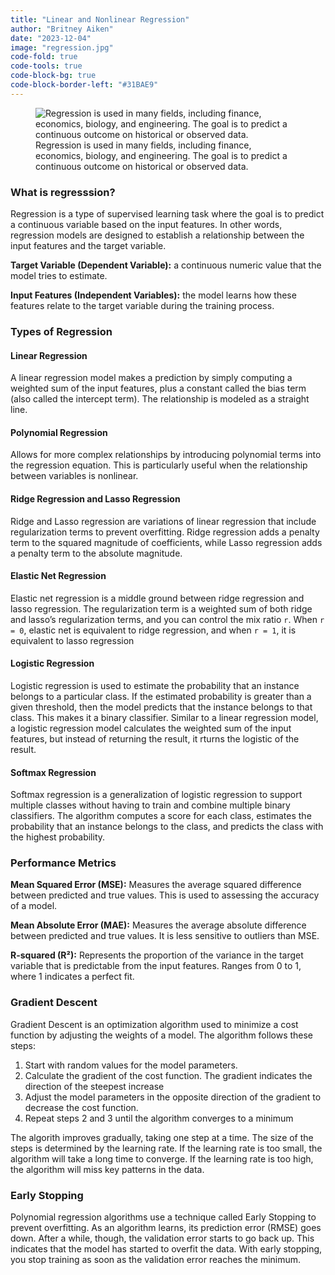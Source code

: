 ```yaml
---
title: "Linear and Nonlinear Regression"
author: "Britney Aiken"
date: "2023-12-04"
image: "regression.jpg"
code-fold: true
code-tools: true
code-block-bg: true
code-block-border-left: "#31BAE9"
---
```


![Regression is used in many fields, including finance, economics, biology, and engineering. The goal is to predict a continuous outcome on historical or observed data.](regression.jpg)


### What is regresssion? 
Regression is a type of supervised learning task where the goal is to predict a continuous variable based on the input features. In other words, regression models are designed to establish a relationship between the input features and the target variable.

**Target Variable (Dependent Variable):** a continuous numeric value that the model tries to estimate.

**Input Features (Independent Variables):** the model learns how these features relate to the target variable during the training process.

### Types of Regression

#### Linear Regression
A linear regression model makes a prediction by simply computing a weighted sum of the input features, plus a constant called the bias term (also called the intercept term).  The relationship is modeled as a straight line.

#### Polynomial Regression
Allows for more complex relationships by introducing polynomial terms into the regression equation. This is particularly useful when the relationship between variables is nonlinear.

#### Ridge Regression and Lasso Regression
Ridge and Lasso regression are variations of linear regression that include regularization terms to prevent overfitting. Ridge regression adds a penalty term to the squared magnitude of coefficients, while Lasso regression adds a penalty term to the absolute magnitude.

#### Elastic Net Regression
Elastic net regression is a middle ground between ridge regression and lasso regression. The regularization term is a weighted sum of both ridge and lasso’s regularization terms, and you can control the mix ratio `r`. When `r = 0`, elastic net is equivalent to ridge regression, and when `r = 1`, it is equivalent to lasso regression

#### Logistic Regression
Logistic regression is used to estimate the probability that an instance belongs to a particular class. If the estimated probability is greater than a given threshold, then the model predicts that the instance belongs to that class. This makes it a binary classifier. Similar to a linear regression model, a logistic regression model calculates the weighted sum of the input features, but instead of returning the result, it rturns the logistic of the result.

#### Softmax Regression
Softmax regression is a generalization of logistic regression to support multiple classes without having to train and combine multiple binary classifiers. The algorithm computes a score for each class, estimates the probability that an instance belongs to the class, and predicts the class with the highest probability. 

### Performance Metrics
**Mean Squared Error (MSE):** Measures the average squared difference between predicted and true values. This is used to assessing the accuracy of a model.

**Mean Absolute Error (MAE):** Measures the average absolute difference between predicted and true values. It is less sensitive to outliers than MSE.

**R-squared (R²):** Represents the proportion of the variance in the target variable that is predictable from the input features. Ranges from 0 to 1, where 1 indicates a perfect fit.

### Gradient Descent
Gradient Descent is an optimization algorithm used to minimize a cost function by adjusting the weights of a model. The algorithm follows these steps:

1. Start with random values for the model parameters. 
2. Calculate the gradient of the cost function. The gradient indicates the direction of the steepest increase
3. Adjust the model parameters in the opposite direction of the gradient to decrease the cost function.
4. Repeat steps 2 and 3 until the algorithm converges to a minimum

The algorith improves gradually, taking one step at a time. The size of the steps is determined by the learning rate. If the learning rate is too small, the algorithm will take a long time to converge. If the learning rate is too high, the algorithm will miss key patterns in the data. 

### Early Stopping
Polynomial regression algorithms use a technique called Early Stopping to prevent overfitting. As an algorithm learns, its prediction error (RMSE) goes down. After a while, though, the validation error starts to go back up. This indicates that the model has started to overfit the data. With early stopping, you stop training as soon as the validation error reaches the minimum.
